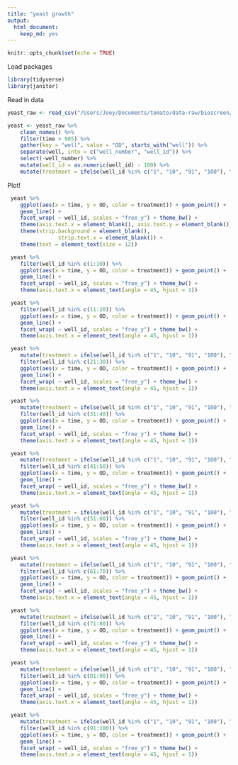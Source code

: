 ```yaml
---
title: "yeast growth"
output: 
  html_document: 
    keep_md: yes
---
```


```r
knitr::opts_chunk$set(echo = TRUE)
```

Load packages
```r
library(tidyverse)
library(janitor)
```

Read in data
```r
yeast_raw <- read_csv("/Users/Joey/Documents/tomato/data-raw/bioscreen/16C_test_yeast_march6.csv")

yeast <- yeast_raw %>% 
	clean_names() %>% 
	filter(time > 905) %>%
	gather(key = "well", value = "OD", starts_with("well")) %>% 
	separate(well, into = c("well_number", "well_id")) %>% 
	select(-well_number) %>% 
	mutate(well_id = as.numeric(well_id) - 100) %>% 
	mutate(treatment = ifelse(well_id %in% c("1", "10", "91", "100"), "blank", "yeast"))
```

Plot!

```r
 yeast %>% 
	ggplot(aes(x = time, y = OD, color = treatment)) + geom_point() + 
	geom_line() +
	facet_wrap( ~ well_id, scales = "free_y") + theme_bw() + 
	theme(axis.text.x = element_blank(), axis.text.y = element_blank()) + 
	theme(strip.background = element_blank(),
				strip.text.x = element_blank()) + 
	theme(text = element_text(size = 12))

```

```r
 yeast %>% 
	filter(well_id %in% c(1:10)) %>% 
	ggplot(aes(x = time, y = OD, color = treatment)) + geom_point() + 
	geom_line() +
	facet_wrap( ~ well_id, scales = "free_y") + theme_bw() + 
	theme(axis.text.x = element_text(angle = 45, hjust = 1))

```

```r
 yeast %>% 
	filter(well_id %in% c(11:20)) %>% 
	ggplot(aes(x = time, y = OD, color = treatment)) + geom_point() + 
	geom_line() +
	facet_wrap( ~ well_id, scales = "free_y") + theme_bw() + 
	theme(axis.text.x = element_text(angle = 45, hjust = 1))

```

```r
 yeast %>% 
	mutate(treatment = ifelse(well_id %in% c("1", "10", "91", "100"), "blank", "yeast")) %>%
	filter(well_id %in% c(21:30)) %>% 
	ggplot(aes(x = time, y = OD, color = treatment)) + geom_point() + 
	geom_line() +
	facet_wrap( ~ well_id, scales = "free_y") + theme_bw() + 
	theme(axis.text.x = element_text(angle = 45, hjust = 1))

```

```r
 yeast %>% 
	mutate(treatment = ifelse(well_id %in% c("1", "10", "91", "100"), "blank", "yeast")) %>%
	filter(well_id %in% c(31:40)) %>% 
	ggplot(aes(x = time, y = OD, color = treatment)) + geom_point() + 
	geom_line() +
	facet_wrap( ~ well_id, scales = "free_y") + theme_bw() + 
	theme(axis.text.x = element_text(angle = 45, hjust = 1))

```

```r
 yeast %>% 
	mutate(treatment = ifelse(well_id %in% c("1", "10", "91", "100"), "blank", "yeast")) %>%
	filter(well_id %in% c(41:50)) %>% 
	ggplot(aes(x = time, y = OD, color = treatment)) + geom_point() + 
	geom_line() +
	facet_wrap( ~ well_id, scales = "free_y") + theme_bw() + 
	theme(axis.text.x = element_text(angle = 45, hjust = 1))

```

```r
 yeast %>% 
	mutate(treatment = ifelse(well_id %in% c("1", "10", "91", "100"), "blank", "yeast")) %>%
	filter(well_id %in% c(51:60)) %>% 
	ggplot(aes(x = time, y = OD, color = treatment)) + geom_point() + 
	geom_line() +
	facet_wrap( ~ well_id, scales = "free_y") + theme_bw() + 
	theme(axis.text.x = element_text(angle = 45, hjust = 1))

```

```r
 yeast %>% 
	mutate(treatment = ifelse(well_id %in% c("1", "10", "91", "100"), "blank", "yeast")) %>%
	filter(well_id %in% c(61:70)) %>% 
	ggplot(aes(x = time, y = OD, color = treatment)) + geom_point() + 
	geom_line() +
	facet_wrap( ~ well_id, scales = "free_y") + theme_bw() + 
	theme(axis.text.x = element_text(angle = 45, hjust = 1))

```

```r
 yeast %>% 
	mutate(treatment = ifelse(well_id %in% c("1", "10", "91", "100"), "blank", "yeast")) %>%
	filter(well_id %in% c(71:80)) %>% 
	ggplot(aes(x = time, y = OD, color = treatment)) + geom_point() + 
	geom_line() +
	facet_wrap( ~ well_id, scales = "free_y") + theme_bw() + 
	theme(axis.text.x = element_text(angle = 45, hjust = 1))

```

```r
 yeast %>% 
	mutate(treatment = ifelse(well_id %in% c("1", "10", "91", "100"), "blank", "yeast")) %>%
	filter(well_id %in% c(81:90)) %>% 
	ggplot(aes(x = time, y = OD, color = treatment)) + geom_point() + 
	geom_line() +
	facet_wrap( ~ well_id, scales = "free_y") + theme_bw() + 
	theme(axis.text.x = element_text(angle = 45, hjust = 1))

```

```r
 yeast %>% 
	mutate(treatment = ifelse(well_id %in% c("1", "10", "91", "100"), "blank", "yeast")) %>%
	filter(well_id %in% c(91:100)) %>% 
	ggplot(aes(x = time, y = OD, color = treatment)) + geom_point() + 
	geom_line() +
	facet_wrap( ~ well_id, scales = "free_y") + theme_bw() + 
	theme(axis.text.x = element_text(angle = 45, hjust = 1))

```